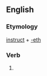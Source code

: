 ==English==

===Etymology===
[[instruct]] + [[-eth]]

===Verb===
{{infl|en|verb form}}

# {{archaic third-person singular of|instruct}}